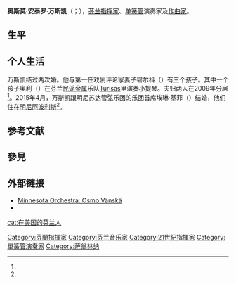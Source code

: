 {{Infobox musical artist
| name            = 奥斯莫·安泰罗·万斯凯<br>Osmo Antero Vänskä
| image           = Osmo Vanska in Commons Park 2017-09-19.jpg
| caption         = 2017年的万斯凯
| Background      = non_vocal_instrumentalist
| birthdate       = {{bda|1953|2|28}}
| birthplace      = {{FIN}}{{link-fi|塞明基|Sääminki}}（今[[萨翁林纳|萨翁林纳]]）
| Occupation      = [[指挥家|指挥家]]、单簧管演奏家、作曲家
| Instrument      = 单簧管
| Genre           = [[古典音乐|古典音乐]]
| Years_active    = 1971年迄今
| Label           = 
| related_group   = 
| spouse          = 
| children        = 
| signature       = 
| URL             = 
}}

'''奥斯莫·安泰罗·万斯凯'''（{{lang-fi|Osmo Antero Vänskä}}；{{bd|1953年|2月28日|||catIdx=Vanska}}），[[芬兰|芬兰]][[指挥家|指挥家]]、[[单簧管|单簧管]]演奏家及[[作曲家|作曲家]]。

== 生平 ==
{{Empty section}}

== 个人生活 ==
万斯凯结过两次婚。他与第一任戏剧评论家妻子碧尔科（{{lang|fi|Pirkko}}）有三个孩子。其中一个孩子奥利（{{lang|fi|Olli}}）在芬兰[[民谣金属|民谣金属]]乐队[[戰神突里薩斯樂團|Turisas]]里演奏小提琴。夫妇两人在2009年分居<ref name="Royce"/>。2015年4月，万斯凯跟明尼苏达管弦乐团的乐团首席埃琳·基菲（{{lang|en|Erin Keefe}}）结婚，他们住在[[明尼阿波利斯|明尼阿波利斯]]<ref name="Justin"/>。

== 参考文献 ==
{{Reflist|30em|refs=
<ref name="Royce">{{cite web | url = http://www.startribune.com/entertainment/music/41589557.html | title = Vänskä, wife to end 35-year marriage | author = Royce, Graydon | language = en | publisher = Star Tribune | date = 2009-03-20 | accessdate = 2021-01-17 | archive-date = 2009-03-23 | archive-url = https://web.archive.org/web/20090323120930/http://www.startribune.com/entertainment/music/41589557.html | dead-url = no }}</ref>

<ref name="Justin">{{cite web | url = https://www.startribune.com/osmo-vnsk-announces-engagement-with-concertmaster/287365711/ | title = Osmo Vänskä announces engagement | author = Justin, Neal | language = en | publisher = Star Tribune | date = 2015-01-02 | accessdate = 2021-01-17 | archive-date = 2021-01-24 | archive-url = https://web.archive.org/web/20210124153708/https://www.startribune.com/osmo-vnsk-announces-engagement-with-concertmaster/287365711/ | dead-url = no }}</ref>
}}

== 參見 ==
{{Portal box|古典音樂}}

== 外部链接 ==
* [https://minnesotaorchestra.org/about/who-we-are/music-director Minnesota Orchestra: Osmo Vänskä] {{Wayback|url=https://minnesotaorchestra.org/about/who-we-are/music-director |date=20210308123441 }} {{en}}
* {{Discogs artist|836547}}

{{finland-bio-stub}}

{{Authority control}}

{{DEFAULTSORT:Vanska, Osmo}}
[[Category:芬蘭指揮家|Category:芬蘭指揮家]]
[[Category:芬兰音乐家|Category:芬兰音乐家]]
[[Category:21世紀指揮家|Category:21世紀指揮家]]
[[Category:單簧管演奏家|Category:單簧管演奏家]]
[[Category:萨翁林纳|Category:萨翁林纳]]
[[cat:在美国的芬兰人|cat:在美国的芬兰人]]
